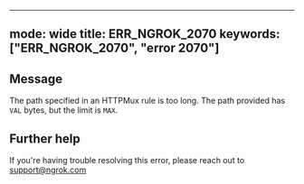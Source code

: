 
---
mode: wide
title: ERR_NGROK_2070
keywords: ["ERR_NGROK_2070", "error 2070"]
---

## Message
The path specified in an HTTPMux rule is too long. The path provided has `VAL` bytes, but the limit is `MAX`.




## Further help
If you're having trouble resolving this error, please reach out to [support@ngrok.com](mailto:support@ngrok.com?subject=Help%20with%20ERR_NGROK_2070)

